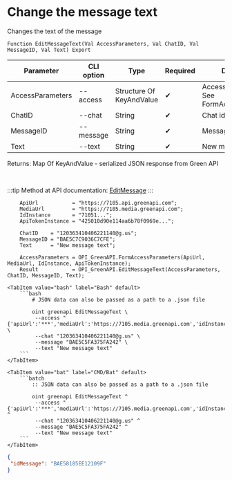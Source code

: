 ﻿---
sidebar_position: 8
description: Change the message text and other functions to work with Green API in the Open Integration Package, a free open-source integration library for 1C:Enterprise 8, OneScript and CLI
keywords: [1C, 1С, 1С:Enterprise, 1С:Enterprise 8.3, API, Integration, Services, Exchange, OneScript, CLI, Green API]
---


# Change the message text
 Changes the text of the message



`Function EditMessageText(Val AccessParameters, Val ChatID, Val MessageID, Val Text) Export`

  | Parameter | CLI option | Type | Required | Description |
  |-|-|-|-|-|
  | AccessParameters | --access | Structure Of KeyAndValue | &#x2714; | Access parameters. See FormAccessParameters |
  | ChatID | --chat | String | &#x2714; | Chat identifier |
  | MessageID | --message | String | &#x2714; | Message identifier |
  | Text | --text | String | &#x2714; | New message text |

  
  Returns:  Map Of KeyAndValue - serialized JSON response from Green API

<br/>

:::tip
Method at API documentation: [EditMessage](https://green-api.com/docs/api/service/EditMessage/)
:::
<br/>


```bsl title="1C:Enterprise/OneScript code example"
    ApiUrl           = "https://7105.api.greenapi.com";
    MediaUrl         = "https://7105.media.greenapi.com";
    IdInstance       = "71051...";
    ApiTokenInstance = "425010d90e114aa6b78f0969e...";

    ChatID    = "120363410406221140@g.us";
    MessageID = "BAE5C7C9036C7CFE";
    Text      = "New message text";

    AccessParameters = OPI_GreenAPI.FormAccessParameters(ApiUrl, MediaUrl, IdInstance, ApiTokenInstance);
    Result           = OPI_GreenAPI.EditMessageText(AccessParameters, ChatID, MessageID, Text);
```
 

 <Tabs>
  
    <TabItem value="bash" label="Bash" default>
        ```bash
            # JSON data can also be passed as a path to a .json file
            
            oint greenapi EditMessageText \
             --access "{'apiUrl':'***','mediaUrl':'https://7105.media.greenapi.com','idInstance':'7105187566','apiTokenInstance':'***'}" \
             --chat "120363410406221140@g.us" \
             --message "BAE5C5FA375FA242" \
             --text "New message text"
        ```
    </TabItem>
  
    <TabItem value="bat" label="CMD/Bat" default>
        ```batch
            :: JSON data can also be passed as a path to a .json file
            
            oint greenapi EditMessageText ^
             --access "{'apiUrl':'***','mediaUrl':'https://7105.media.greenapi.com','idInstance':'7105187566','apiTokenInstance':'***'}" ^
             --chat "120363410406221140@g.us" ^
             --message "BAE5C5FA375FA242" ^
             --text "New message text"
        ```
    </TabItem>
</Tabs>


```json title="Result"
{
 "idMessage": "BAE58185EE12109F"
}
```
